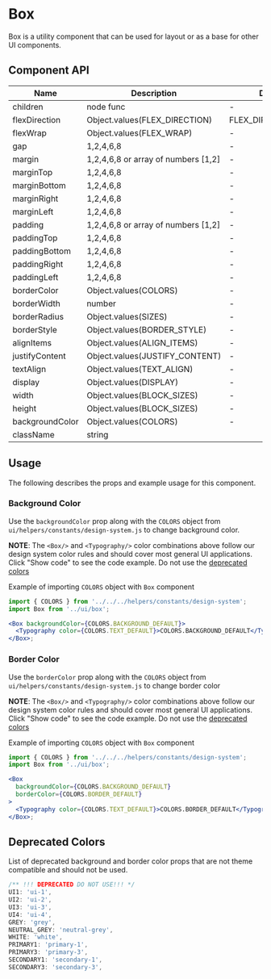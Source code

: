 


# Box

Box is a utility component that can be used for layout or as a base for other UI components.

<Canvas>
  <Story id="ui-components-ui-box-box-stories-js--default-story" />
</Canvas>

## Component API

| Name            | Description                         | Default            |
| --------------- | ----------------------------------- | ------------------ |
| children        | node func                           | -                  |
| flexDirection   | Object.values(FLEX_DIRECTION)       | FLEX_DIRECTION.ROW |
| flexWrap        | Object.values(FLEX_WRAP)            | -                  |
| gap             | 1,2,4,6,8                           | -                  |
| margin          | 1,2,4,6,8 or array of numbers [1,2] | -                  |
| marginTop       | 1,2,4,6,8                           | -                  |
| marginBottom    | 1,2,4,6,8                           | -                  |
| marginRight     | 1,2,4,6,8                           | -                  |
| marginLeft      | 1,2,4,6,8                           | -                  |
| padding         | 1,2,4,6,8 or array of numbers [1,2] | -                  |
| paddingTop      | 1,2,4,6,8                           | -                  |
| paddingBottom   | 1,2,4,6,8                           | -                  |
| paddingRight    | 1,2,4,6,8                           | -                  |
| paddingLeft     | 1,2,4,6,8                           | -                  |
| borderColor     | Object.values(COLORS)               | -                  |
| borderWidth     | number                              | -                  |
| borderRadius    | Object.values(SIZES)                | -                  |
| borderStyle     | Object.values(BORDER_STYLE)         | -                  |
| alignItems      | Object.values(ALIGN_ITEMS)          | -                  |
| justifyContent  | Object.values(JUSTIFY_CONTENT)      | -                  |
| textAlign       | Object.values(TEXT_ALIGN)           | -                  |
| display         | Object.values(DISPLAY)              | -                  |
| width           | Object.values(BLOCK_SIZES)          | -                  |
| height          | Object.values(BLOCK_SIZES)          | -                  |
| backgroundColor | Object.values(COLORS)               | -                  |
| className       | string                              |                    |

## Usage

The following describes the props and example usage for this component.

### Background Color

Use the `backgroundColor` prop along with the `COLORS` object from `ui/helpers/constants/design-system.js` to change background color.

<Canvas>
  <Story id="ui-components-ui-box-box-stories-js--background-color" />
</Canvas>

**NOTE**: The `<Box/>` and `<Typography/>` color combinations above follow our design system color rules and should cover most general UI applications. Click "Show code" to see the code example. Do not use the [deprecated colors](#deprecated-colors)

Example of importing `COLORS` object with `Box` component

```jsx
import { COLORS } from '../../../helpers/constants/design-system';
import Box from '../ui/box';

<Box backgroundColor={COLORS.BACKGROUND_DEFAULT}>
  <Typography color={COLORS.TEXT_DEFAULT}>COLORS.BACKGROUND_DEFAULT</Typography>
</Box>;
```

### Border Color

Use the `borderColor` prop along with the `COLORS` object from `ui/helpers/constants/design-system.js` to change border color

<Canvas>
  <Story id="ui-components-ui-box-box-stories-js--border-color" />
</Canvas>

**NOTE**: The `<Box/>` and `<Typography/>` color combinations above follow our design system color rules and should cover most general UI applications. Click "Show code" to see the code example. Do not use the [deprecated colors](#deprecated-colors)

Example of importing `COLORS` object with `Box` component

```jsx
import { COLORS } from '../../../helpers/constants/design-system';
import Box from '../ui/box';

<Box
  backgroundColor={COLORS.BACKGROUND_DEFAULT}
  borderColor={COLORS.BORDER_DEFAULT}
>
  <Typography color={COLORS.TEXT_DEFAULT}>COLORS.BORDER_DEFAULT</Typography>
</Box>;
```

## Deprecated Colors

List of deprecated background and border color props that are not theme compatible and should not be used.

```js
/** !!! DEPRECATED DO NOT USE!!! */
UI1: 'ui-1',
UI2: 'ui-2',
UI3: 'ui-3',
UI4: 'ui-4',
GREY: 'grey',
NEUTRAL_GREY: 'neutral-grey',
WHITE: 'white',
PRIMARY1: 'primary-1',
PRIMARY3: 'primary-3',
SECONDARY1: 'secondary-1',
SECONDARY3: 'secondary-3',
```
